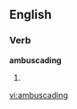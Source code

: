 ==English==

===Verb===
'''ambuscading'''

# {{present participle of|[[ambuscade]]}}

[[vi:ambuscading]]
